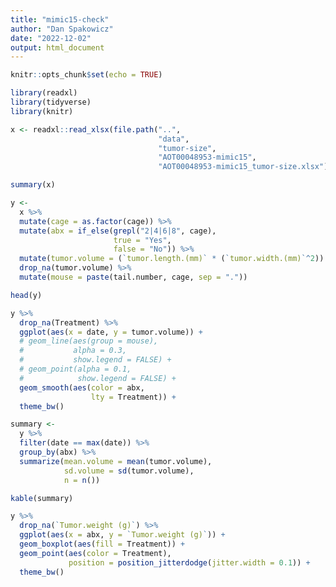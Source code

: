 ```yaml
---
title: "mimic15-check"
author: "Dan Spakowicz"
date: "2022-12-02"
output: html_document
---
```


```r
knitr::opts_chunk$set(echo = TRUE)

library(readxl)
library(tidyverse)
library(knitr)
```

```r
x <- readxl::read_xlsx(file.path("..", 
                                 "data", 
                                 "tumor-size", 
                                 "AOT00048953-mimic15", 
                                 "AOT00048953-mimic15_tumor-size.xlsx"))

summary(x)
```

```r
y <- 
  x %>%
  mutate(cage = as.factor(cage)) %>%
  mutate(abx = if_else(grepl("2|4|6|8", cage),
                       true = "Yes",
                       false = "No")) %>%
  mutate(tumor.volume = (`tumor.length.(mm)` * (`tumor.width.(mm)`^2)) / 2) %>%
  drop_na(tumor.volume) %>%
  mutate(mouse = paste(tail.number, cage, sep = "."))

head(y)  
```


```r
y %>%
  drop_na(Treatment) %>%
  ggplot(aes(x = date, y = tumor.volume)) +
  # geom_line(aes(group = mouse), 
  #           alpha = 0.3, 
  #           show.legend = FALSE) +
  # geom_point(alpha = 0.1,
  #            show.legend = FALSE) +
  geom_smooth(aes(color = abx,
                  lty = Treatment)) +
  theme_bw()
```

```r
summary <- 
  y %>%
  filter(date == max(date)) %>%
  group_by(abx) %>%
  summarize(mean.volume = mean(tumor.volume),
            sd.volume = sd(tumor.volume),
            n = n())

kable(summary)
```

```r
y %>%
  drop_na(`Tumor.weight (g)`) %>%
  ggplot(aes(x = abx, y = `Tumor.weight (g)`)) +
  geom_boxplot(aes(fill = Treatment)) +
  geom_point(aes(color = Treatment), 
             position = position_jitterdodge(jitter.width = 0.1)) +
  theme_bw()
```


